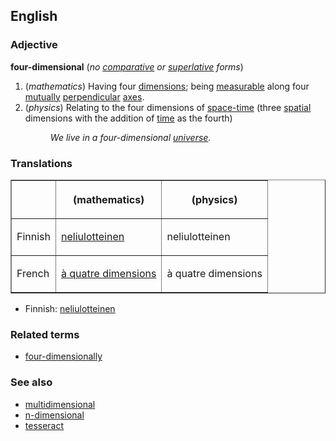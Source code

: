 ==English==
===Adjective===
'''four-dimensional''' (''no [[comparative]] or [[superlative]] forms'')

#(''mathematics'') Having four [[dimension]]s; being [[measurable]] along four [[mutually]] [[perpendicular]] [[axis|axes]].
#(''physics'') Relating to the four dimensions of [[space-time]] (three [[spatial]] dimensions with the addition of [[time]] as the fourth)
#:''We live in a four-dimensional [[universe]].''

===Translations===

<table border="1" align="center" cellpadding="5">
<tr><th>         <th> (mathematics)           <th> (physics) </tr>
<tr><td>Finnish  <td> [[neliulotteinen]]      <td> neliulotteinen </tr>
<tr><td>French   <td> [[à quatre dimensions]] <td> à quatre dimensions </tr>
</table>

*Finnish: [[neliulotteinen]]

===Related terms===
*[[four-dimensionally]]

===See also===
*[[multidimensional]]
*[[n-dimensional]]
*[[tesseract]]